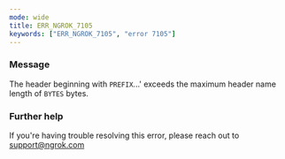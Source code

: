 ```yaml
---
mode: wide
title: ERR_NGROK_7105
keywords: ["ERR_NGROK_7105", "error 7105"]
---
```



### Message

The header beginning with `PREFIX`...' exceeds the maximum header name length of `BYTES` bytes.

<ErrorDetails />

### Further help

If you're having trouble resolving this error, please reach out to [support@ngrok.com](mailto:support@ngrok.com?subject=Help%20with%20ERR_NGROK_7105)
